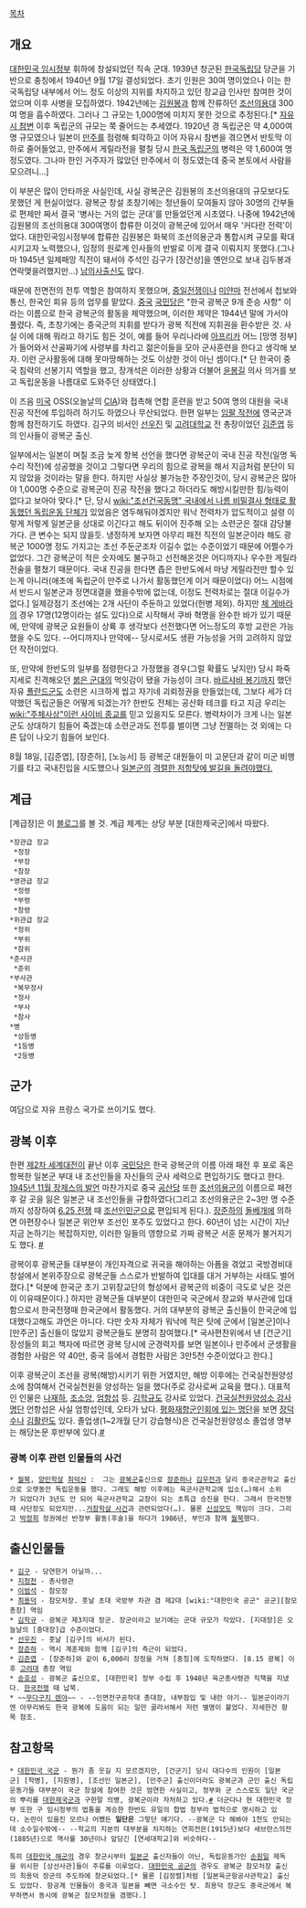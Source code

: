 [[목차]]
== 개요 ==
[[대한민국 임시정부]] 휘하에 창설되었던 직속 군대. 1939년 창군된 [[한국독립당]] 당군을 기반으로 충칭에서 1940년 9월 17일 결성되었다. 초기 인원은 30여 명이었으나 이는 한국독립당 내부에서 어느 정도 이상의 지위를 차지하고 있던 장교급 인사만 참여한 것이었으며 이후 사병을 모집하였다. 1942년에는 [[김원봉]]과 함께 잔류하던 [[조선의용대]] 300여 명을 흡수하였다. 그러나 그 규모는 1,000명에 미치지 못한 것으로 추정된다.[* [[자유시 참변]] 이후 독립군의 규모는 쭉 줄어드는 추세였다. 1920년 경 독립군은 약 4,000여 명 규모였으나 일본이 [[만주]]를 점령해 퇴각하고 이어 자유시 참변을 겪으면서 반토막 이하로 줄어들었고, 만주에서 게릴라전을 펼칠 당시 [[한국 독립군]]의 병력은 약 1,600여 명 정도였다. 그나마 한인 거주자가 많았던 만주에서 이 정도였는데 중국 본토에서 사람을 모으려니...] 

이 부분은 많이 안타까운 사실인데, 사실 광복군은 김원봉의 조선의용대의 규모보다도 못했던 게 현실이었다. 광복군 창설 초창기에는 청년들이 모여들지 않아 30명의 간부들로 편제만 짜서 결국 '병사는 거의 없는 군대'를 만들었던게 시초였다. 나중에 1942년에 김원봉의 조선의용대 300여명이 합류한 이것이 광복군에 있어서 매우 '커다란 전력'이었다. 대한민국임시정부에 합류한 김원봉은 화북의 조선의용군과 통합시켜 규모를 확대시키고자 노력했으나, 임정의 원로계 인사들의 반발로 이게 결국 이뤄지지 못했다.(그나마 1945년 일제패망 직전이 돼서야 주석인 김구가 [장건상]을 옌안으로 보내 김두봉과 연락맺을려했지만...) [[남의사]]출신도 많다.

때문에 전면전의 전투 역할은 참여하지 못했으며, [[중일전쟁]]이나 [[미얀마]] 전선에서 첩보와 통신, 한국인 회유 등의 업무를 맡았다. [[중국]] [[국민당]]은 "한국 광복군 9개 준승 사항" 이라는 이름으로 한국 광복군의 활동을 제약했으며, 이러한 제약은 1944년 말에 가서야 풀렸다. 즉, 초창기에는 중국군의 지휘를 받다가 광복 직전에 지휘권을 환수받은 것. 사실 이에 대해 뭐라고 하기도 힘든 것이, 예를 들어 우리나라에 [[아프리카]] 어느 [망명 정부]가 들어와서 산골짜기에 사령부를 차리고 젊은이들을 모아 군사훈련을 한다고 생각해 보자. 이런 군사활동에 대해 못마땅해하는 것도 이상한 것이 아닌 셈이다.[* 단 한국이 중국 침략의 선봉기지 역할을 했고, 장개석은 이러한 상황과 더불어 [[윤봉길]] 의사 의거를 보고 독립운동을 나름대로 도와주던 상태였다.]

이 즈음 [[미국]] OSS(오늘날의 [[CIA]])와 접촉해 연합 훈련을 받고 50여 명의 대원을 국내 진공 작전에 투입하려 하기도 하였으나 무산되었다. 한편 일부는 [[임팔 작전]]에 영국군과 함께 참전하기도 하였다. 김구의 비서인 [[선우진]] 및 [[고려대학교]] 전 총장이었던 [[김준엽]] 등의 인사들이 광복군 출신.

일부에서는 일본이 며칠 조금 늦게 항복 선언을 했다면 광복군이 국내 진공 작전(일명 독수리 작전)에 성공했을 것이고 그렇다면 우리의 힘으로 광복을 해서 지금처럼 분단이 되지 않았을 것이라는 말을 한다. 하지만 사실상 불가능한 주장인것이, 당시 광복군은 많아야 1,000명 수준으로 광복군이 진공 작전을 했다고 하더라도 해방시킬만한 힘/능력이 없다고 보아야 맞다.[* 단, 당시 [[wiki:"조선건국동맹" 국내에서 나름 비밀결사 형태로 활동했던 독립운동 단체]]가 있었음은 염두해둬야겠지만 워낙 전력차가 압도적이고 설령 이렇게 저렇게 일본군을 상대로 이긴다고 해도 뒤이어 진주해 오는 소련군은 절대 감당불가다. 큰 변수는 되지 않을듯. 냉정하게 보자면 아무리 패전 직전의 일본군이라 해도 광복군 1000명 정도 가지고는 조선 주둔군조차 이길수 없는 수준이었기 때문에 어쩔수가 없었다. 그간 광복군이 적은 숫자에도 불구하고 선전해온것은 어디까지나 우수한 게릴라 전술을 펼쳤기 때문이다. 국내 진공을 한다면 좁은 한반도에서 마냥 게릴라전만 할수 있는게 아니라(애초에 독립군이 만주로 나가서 활동했던게 이거 때문이었다) 어느 시점에서 반드시 일본군과 정면대결을 했을수밖에 없는데, 이정도 전력차로는 절대 이길수가 없다.] 일제강점기 조선에는 2개 사단이 주둔하고 있었다(헌병 제외). 하지만 [[체 게바라]]의 경우 17명(12명이라는 설도 있다)으로 시작해서 쿠바 혁명을 완수한 바가 있기 때문에, 만약에 광복군 요원들이 상륙 후 생각보다 선전했다면 어느정도의 후방 교란은 가능했을 수도 있다. --어디까지나 만약에-- 당시로서도 생환 가능성을 거의 고려하지 않았던 작전이었다.

또, 만약에 한반도의 일부를 점령한다고 가정했을 경우(그럴 확률도 낮지만) 당시 파죽지세로 진격해오던 [[붉은 군대]]의 먹잇감이 됐을 가능성이 크다. [[바르샤바 봉기]]까지 했던 자유 [[폴란드]]군도 소련은 시크하게 씹고 자기네 괴뢰정권을 만들었는데, 그보다 세가 더 약했던 독립군들은 어떻게 되겠는가? 한반도 전체는 공산화 테크를 타고 지금 우리는 [[wiki:"주체사상"이런 사이비 종교]]를 믿고 있을지도 모른다.  병력차이가 크게 나는 일본군도 상대하기 힘들어 죽겠는데 소련군과도 전투를 벌이면 그냥 전멸하는 것 외에는 다른 답이 나오기 힘들어 보인다.

8월 18일, [김준엽], [장준하], [노능서] 등 광복군 대원들이 미 고문단과 같이 미군 비행기를 타고 국내진입을 시도했으나 [[일본군]]의 [http://news.khan.co.kr/kh_news/khan_art_view.html?artid=200909161806425&code=100100 격렬한 저항탓에 발길을 돌려야했다.]

== 계급 ==
[계급장]은 이 [http://blog.daum.net/_blog/BlogTypeView.do?blogid=0SLTU&articleno=107&_bloghome_menu=recenttext 블로그]를 볼 것. 계급 체계는 상당 부분 [대한제국군]에서 따왔다.

 *장관급 장교
  *정장
  *부장
  *참장
 *영관급 장교
  *정령
  *부령
  *참령
 *위관급 장교
  *정위
  *부위
  *참위
 *준사관
  *준위
 *부사관
  *복무정사
  *정사
  *부사
  *참사
 *병
  *상등병
  *1등병
  *2등병
== 군가 ==
{{{#!html
<iframe width="640" height="360" src="//www.youtube.com/embed/MuVkQUGhNwU?rel=0&amp;controls=0" frameborder="0" allowfullscreen></iframe>}}}
여담으로 자유 프랑스 국가로 쓰이기도 했다.
== 광복 이후 ==
한편 [[제2차 세계대전]]이 끝난 이후 [[국민당]]은 한국 광복군의 이름 아래 패전 후 포로 혹은 항복한 일본군 부대 내 조선인들을 자신들의 군사 세력으로 편입하기도 했다고 한다. [http://www.history.go.kr/url.jsp?ID=NIKH.DB-dh_001_1945_11_08_0060 1945년 11월 장제스의 발언] 마찬가지로 중국 [[공산당]] 또한 [[조선의용군]]의 이름으로 패전 후 갈 곳을 잃은 일본군 내 조선인들을 규합하였다(그리고 조선의용군은 2~3만 명 수준까지 성장하여 [[6.25 전쟁]] 때 [[조선인민군]]으로 편입되게 된다.). [[장준하]]의 [[돌베개]]에 의하면 아편장수나 일본군 위안부 조선인 포주도 있었다고 한다.
60년이 넘는 시간이 지난 지금 논하기는 복잡하지만, 이러한 일들의 영향으로 가짜 광복군 서훈 문제가 불거지기도 했다.
[http://h21.hani.co.kr/section-021005000/2005/06/021005000200506220565079.html #]

광복이후 광복군들 대부분이 개인자격으로 귀국을 해야하는 아픔을 겪었고 국방경비대 창설에서 본위주장으로 광복군들 스스로가 반발하여 입대를 대거 거부하는 사태도 벌어졌다.[* 덕분에 한국군 초기 고위장교단의 형성에서 광복군의 비중이 극도로 낮은 것은 이 이유때문이다.] 하지만 광복군들 대부분이 대한민국 국군에서 장교와 부사관에 입대함으로서 한국전쟁때 한국군에서 활동했다. 거의 대부분의 광복군 출신들이 한국군에 입대했다고해도 과언은 아니다. 다만 숫자 자체가 워낙에 적은 탓에 군에서 [일본군]이나 [만주군] 출신들이 많았지 광복군들도 분명히 참여했다.[* 국사편찬위에서 낸 [건군기] 장성들의 회고 책자에 따르면 광복 당시에 군경력자를 보면 일본이나 만주에서 군생활을 경험한 사람은 약 40만, 중국 등에서 경험한 사람은 3만5천 수준이었다고 한다.]

이후 광복군이 조선을 광복(해방)시키기 위한 거였지만, 해방 이후에는 건국실천원양성소에 참여해서 건국실천원을 양성하는 일을 했다(주로 강사로써 교육을 했다.). 대표적인 인물은 [[나재하]], [[조소앙]], [[엄항섭]] 등. [[김학규]]도 강사로 있었다. 
[http://blog.daum.net/boolamsan/16465706 건국실천원양성소 강사명단] 언항섭은 사실 엄항섭인데, 오타가 났다. [http://www.pcorea.net/bbs/view.php?id=member_board&page=1&sn1=&divpage=1&sn=off&ss=on&sc=on&select_arrange=headnum&desc=asc&no=3836 평화재향군인회에 있는 명단]을 보면 [[장덕수]]나 [[김활란]]도 있다. 졸업생(1~2개월 단기 강습형식)은 건국실천원양성소 졸업생 명부는 해당논문 후반부에 있다.[https://naver.nanet.go.kr/dl/DetailView.php?startPage=1&docOffset=1&offset=&opCode=V&resultCount=1&searchKind=ALL&submitFrom=S&groupList=GMON%20GKDM%20GJUR%20GIRD&groupList_selected=GKDM&dbList=KDMT&dbList_selected=KDMT&article_kind_selected=&ljk_selected=&and_query=&query=%28%60%C7%D8%B9%E6%20%C8%C4%20%B9%E9%B9%FC%20%B1%E8%B1%B8%C0%C7%20%B0%C7%B1%B9%BD%C7%C3%B5%BF%F8%BE%E7%BC%BA%BC%D2%20%BC%B3%B8%B3%B0%FA%20%BF%EE%BF%B5%60%29&cn=KDMT1200809881&publisher=%B4%DC%B1%B9%B4%EB%20%B4%EB%C7%D0%BF%F8&allOrPart=&DocsPerPage=20&extraFlag=&maxSort=2000&sortKey=PD1%20DESC&pageToGo=&title_info=%20%C7%D8%B9%E6%20%C8%C4%20%B9%E9%B9%FC%20%B1%E8%B1%B8%C0%C7%20%B0%C7%B1%B9%BD%C7%C3%B5%BF%F8%BE%E7%BC%BA%BC%D2%20%BC%B3%B8%B3%B0%FA%20%BF%EE%BF%B5%20&author_info=%20%20%20%20%20%20%C0%CC%C8%AB%B1%B8 #]

=== 광복 이후 관련 인물들의 사건 ===
 * [[월북]], [[양민학살]] [[최덕신]] :  그는 [http://e-gonghun.mpva.go.kr/portal/web/merit/search_merit_view.jsp?manage_no=10448&judge_case_item_cd=196300_SSG00005_10448&keyword=%EC%B5%9C%EB%8D%95%EC%8B%A0 광복군]출신으로 [[장준하]]나 [[김우전]]과 달리 중국군관학교 출신으로 오랫동안 독립운동을 했다. 그래도 해방 이후에는 육군사관학교에 입소(…)해서 소위가 되었다가 3년도 안 되어 육군사관학교 교장이 되는 초특급 승진을 한다. 그래서 한국전쟁때 사단장도 되었지만...[http://www.nocutnews.co.kr/show.asp?idx=392804 거창학살 사건]과 관련되었다(…). 물론 [[신성모]]도 책임이 크다. 그리고 [[박정희]] 정권에선 반정부 활동(후술)을 하다가 1986년, 부인과 함께 [http://news.naver.com/main/read.nhn?mode=LSD&mid=sec&sid1=100&oid=003&aid=0002521066 월북]했다.

== 출신인물들 ==
 * [[김구]] - 당연한거 아닐까...
 * [[지청천]] - 총사령관
 * [[이범석]] - 참모장
 * [[최용덕]] - 참모처장. 훗날 초대 국방부 차관 겸 제2대 [wiki:"대한민국 공군" 공군][참모총장] 역임
 * [[김학규]] - 광복군 제3지대 장군. 장군이라고 보기에는 군대 규모가 작았다. [지대장]은 오늘날의 [중대장]급 수준이었다.
 * [[선우진]] - 훗날 [김구]의 비서가 된다.
 * [[장준하]] - 역시 계훈제와 함께 [김구]의 측근이 되었다.
 * [[김준엽]] - [장준하]와 같이 6,000리 장정을 거쳐 [충칭]에 도착하였다. [8.15 광복] 이후 [[고려대]] 총장 역임
 * [[송호성]] - 광복군 출신으로, [대한민국] 정부 수립 후 1948년 육군총사령관 직책을 지냈다. [[한국전쟁]] 때 납북.
 * ~~[[무다구치 렌야]]~~ - --인면전구공작대 총대장, 내부잠입 및 내란 야기-- 일본군이라기엔 아무리봐도 한국 광복에 도움이 되는 일만 골라서해서 저런 별명이 붙었다. 자세한건 항목 참조.

== 참고항목 ==
 * [[대한민국 국군]] - 뭔가 좀 웃길 지 모르겠지만, [건군기] 당시 대다수의 인원이 [일본군] [학병], [지원병], [조선인 일본군], [만주군] 출신이더라도 광복군과 군인 출신 독립운동가들 대부분이 국군 창설에 참여한 것은 엄연한 사실이고, 정부와 군 스스로도 일단 국군의 뿌리를 [[대한제국군]]과 구한말 의병, 광복군이라 자처하고 있다.[http://blog.unikorea.go.kr/3706 #] 더군다나 현 대한민국 정부 또한 구 임시정부의 법통을 계승한 한반도 유일의 합법 정부라 법적으로 명시하고 있다. 논란이 있을진 모르나 어쨌든 '''일단은''' 그렇단 얘기다. --광복군 다 해봐야 1천도 안되는데 소수일수밖에-- --학교의 지분의 대부분을 차지하는 연희전믄(1915년)보다 세브란스의전(1885년)으로 역사를 30년이나 앞당긴 [연세대학교]와 비슷하다--

 특히 [[대한민국 해군]]의 경우 창군시부터 [[일본군]] 출신자들이 아닌, 독립운동가인 [[손원일]] 제독을 위시한 [상선사관]들이 주류를 이루었다. [[대한민국 공군]]의 경우도 광복군 참모처장 출신의 최용덕 장군의 주도하에 창군되었다.[* 물론 [김정렬]처럼 [일본육군항공사관학교] 출신도 있었다. 항공계 인물들이 중국과 일본을 빼면 극소수인 탓. 최용덕 장군도 중국군에서 복무하면서 동시에 광복군 참모처장을 겸했다.]

